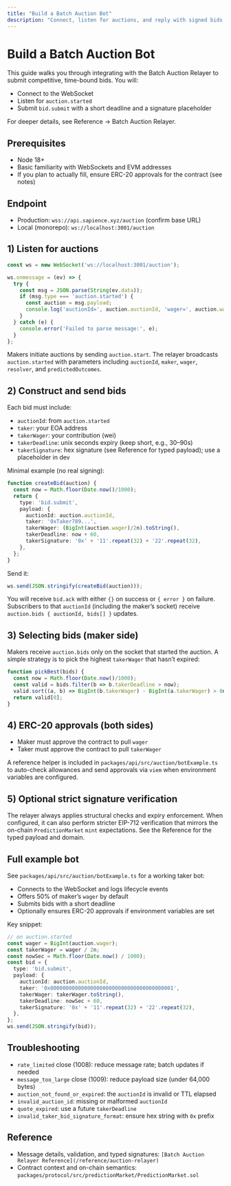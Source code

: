 ```yaml
---
title: "Build a Batch Auction Bot"
description: "Connect, listen for auctions, and reply with signed bids in minutes."
---
```



<BuilderGuideAlert />

# Build a Batch Auction Bot

This guide walks you through integrating with the Batch Auction Relayer to submit competitive, time-bound bids. You will:

- Connect to the WebSocket
- Listen for `auction.started`
- Submit `bid.submit` with a short deadline and a signature placeholder

For deeper details, see Reference → Batch Auction Relayer.

## Prerequisites

- Node 18+
- Basic familiarity with WebSockets and EVM addresses
- If you plan to actually fill, ensure ERC-20 approvals for the contract (see notes)

## Endpoint

- Production: `wss://api.sapience.xyz/auction` (confirm base URL)
- Local (monorepo): `ws://localhost:3001/auction`

## 1) Listen for auctions

```ts
const ws = new WebSocket('ws://localhost:3001/auction');

ws.onmessage = (ev) => {
  try {
    const msg = JSON.parse(String(ev.data));
    if (msg.type === 'auction.started') {
      const auction = msg.payload;
      console.log('auctionId=', auction.auctionId, 'wager=', auction.wager);
    }
  } catch (e) {
    console.error('Failed to parse message:', e);
  }
};
```

Makers initiate auctions by sending `auction.start`. The relayer broadcasts `auction.started` with parameters including `auctionId`, `maker`, `wager`, `resolver`, and `predictedOutcomes`.

## 2) Construct and send bids

Each bid must include:
- `auctionId`: from `auction.started`
- `taker`: your EOA address
- `takerWager`: your contribution (wei)
- `takerDeadline`: unix seconds expiry (keep short, e.g., 30–90s)
- `takerSignature`: hex signature (see Reference for typed payload); use a placeholder in dev

Minimal example (no real signing):
```ts
function createBid(auction) {
  const now = Math.floor(Date.now()/1000);
  return {
    type: 'bid.submit',
    payload: {
      auctionId: auction.auctionId,
      taker: '0xTaker789...',
      takerWager: (BigInt(auction.wager)/2n).toString(),
      takerDeadline: now + 60,
      takerSignature: '0x' + '11'.repeat(32) + '22'.repeat(32),
    },
  };
}
```

Send it:
```ts
ws.send(JSON.stringify(createBid(auction)));
```

You will receive `bid.ack` with either `{}` on success or `{ error }` on failure. Subscribers to that `auctionId` (including the maker’s socket) receive `auction.bids { auctionId, bids[] }` updates.

## 3) Selecting bids (maker side)

Makers receive `auction.bids` only on the socket that started the auction. A simple strategy is to pick the highest `takerWager` that hasn’t expired:

```ts
function pickBest(bids) {
  const now = Math.floor(Date.now()/1000);
  const valid = bids.filter(b => b.takerDeadline > now);
  valid.sort((a, b) => BigInt(b.takerWager) - BigInt(a.takerWager) > 0n ? 1 : -1);
  return valid[0];
}
```

## 4) ERC-20 approvals (both sides)

- Maker must approve the contract to pull `wager`
- Taker must approve the contract to pull `takerWager`

A reference helper is included in `packages/api/src/auction/botExample.ts` to auto-check allowances and send approvals via `viem` when environment variables are configured.

## 5) Optional strict signature verification

The relayer always applies structural checks and expiry enforcement. When configured, it can also perform stricter EIP-712 verification that mirrors the on-chain `PredictionMarket` `mint` expectations. See the Reference for the typed payload and domain.

## Full example bot

See `packages/api/src/auction/botExample.ts` for a working taker bot:
- Connects to the WebSocket and logs lifecycle events
- Offers 50% of maker’s `wager` by default
- Submits bids with a short deadline
- Optionally ensures ERC-20 approvals if environment variables are set

Key snippet:
```ts
// on auction.started
const wager = BigInt(auction.wager);
const takerWager = wager / 2n;
const nowSec = Math.floor(Date.now() / 1000);
const bid = {
  type: 'bid.submit',
  payload: {
    auctionId: auction.auctionId,
    taker: '0x0000000000000000000000000000000000000001',
    takerWager: takerWager.toString(),
    takerDeadline: nowSec + 60,
    takerSignature: '0x' + '11'.repeat(32) + '22'.repeat(32),
  },
};
ws.send(JSON.stringify(bid));
```

## Troubleshooting

- `rate_limited` close (1008): reduce message rate; batch updates if needed
- `message_too_large` close (1009): reduce payload size (under 64,000 bytes)
- `auction_not_found_or_expired`: the `auctionId` is invalid or TTL elapsed
- `invalid_auction_id`: missing or malformed `auctionId`
- `quote_expired`: use a future `takerDeadline`
- `invalid_taker_bid_signature_format`: ensure hex string with `0x` prefix

## Reference

- Message details, validation, and typed signatures: `[Batch Auction Relayer Reference](/reference/auction-relayer)`
- Contract context and on-chain semantics: `packages/protocol/src/predictionMarket/PredictionMarket.sol`


